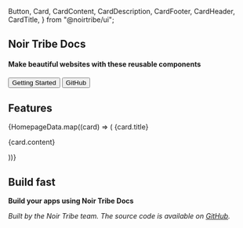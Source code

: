   Button,
  Card,
  CardContent,
  CardDescription,
  CardFooter,
  CardHeader,
  CardTitle,
} from "@noirtribe/ui";

<section className="space-y-6 pb-8 pt-6 md:pb-12 md:pt-10 lg:py-32">
  <div className="container flex max-w-[64rem] flex-col items-center gap-4 text-center">
    <h1 className="font-heading text-3xl sm:text-5xl md:text-6xl lg:text-7xl">
      Noir Tribe Docs
    </h1>
    <h4 className="max-w-[42rem] leading-normal text-muted-foreground sm:text-xl sm:leading-8 pt-10 text-slate-400">
      Make beautiful websites with these reusable components
    </h4>
    <div className="space-x-4">
      <Link href="/docs">
        <Button variant="primary" size="sm">
          Getting Started
        </Button>
      </Link>
      <Link
        target="_blank"
        rel="noreferrer"
        href="https://github.com/SkipPharaoh/NoirTech_Handbook"
      >
        <Button variant="outline" size="sm">
          GitHub
        </Button>
      </Link>
    </div>
  </div>
</section>

<section className="container space-y-6 bg-slate-50 py-8 dark:bg-transparent md:py-12 lg:py-24">
  <div className="mx-auto flex max-w-[58rem] flex-col items-center space-y-4 text-center">
    <h2 className="font-heading text-3xl leading-[1.1] sm:text-3xl md:text-6xl mb-6">
      Features
    </h2>
  </div>
  <div className="mx-auto grid justify-center gap-4 sm:grid-cols-2 md:max-w-[64rem] md:grid-cols-3">
    {HomepageData.map((card) => (
      <Card key={card.title} backGroundColor="zinc">
        <CardHeader>
          <CardTitle>
            <card.icon />
          </CardTitle>
          <CardDescription className="text-xl font-semibold">
            {card.title}
          </CardDescription>
        </CardHeader>
        <CardContent>
          <p>{card.content}</p>
        </CardContent>
      </Card>
    ))}
  </div>
</section>

<div className="mx-auto flex max-w-[58rem] flex-col items-center space-y-4 text-center">
  <h2 className="font-heading text-2xl leading-[1.1] sm:text-3xl md:text-6xl mb-6">
    Build fast
  </h2>
</div>

**Build your apps using Noir Tribe Docs**

_Built by the Noir Tribe team. The source code is available on [GitHub](https://github.com/SkipPharaoh/NoirTech_Handbook)._
